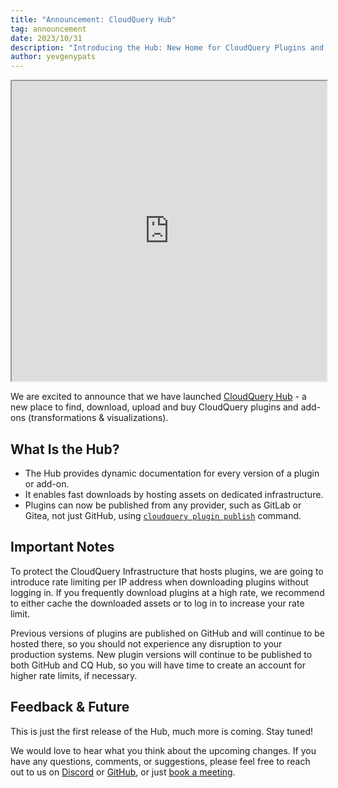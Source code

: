 ```yaml
---
title: "Announcement: CloudQuery Hub"
tag: announcement
date: 2023/10/31
description: "Introducing the Hub: New Home for CloudQuery Plugins and Add-ons"
author: yevgenypats
---
```



<BlogHeader/>
<iframe width="100%" height="480" src="https://www.youtube.com/embed/tJgzlZdXIPg"></iframe>

We are excited to announce that we have launched [CloudQuery Hub](https://hub.cloudquery.io) - a new place to find, download, upload and buy CloudQuery plugins and add-ons (transformations & visualizations).

## What Is the Hub?

- The Hub provides dynamic documentation for every version of a plugin or add-on.
- It enables fast downloads by hosting assets on dedicated infrastructure.
- Plugins can now be published from any provider, such as GitLab or Gitea, not just GitHub, using [`cloudquery plugin publish`](/docs/reference/cli/cloudquery_plugin_publish) command.

## Important Notes

To protect the CloudQuery Infrastructure that hosts plugins, we are going to introduce rate limiting per IP address when downloading plugins without logging in. If you frequently download plugins at a high rate, we recommend to either cache the downloaded assets or to log in to increase your rate limit.

Previous versions of plugins are published on GitHub and will continue to be hosted there, so you should not experience any disruption to your production systems. New plugin versions will continue to be published to both GitHub and CQ Hub, so you will have time to create an account for higher rate limits, if necessary.

## Feedback & Future

This is just the first release of the Hub, much more is coming. Stay tuned!

We would love to hear what you think about the upcoming changes. If you have any questions, comments, or suggestions, please feel free to reach out to us on [Discord](https://cloudquery.io/discord) or [GitHub](https://github.com/cloudquery/cloudquery), or just [book a meeting](https://calendar.app.google/sAXWJWxfSEjUEsBAA).